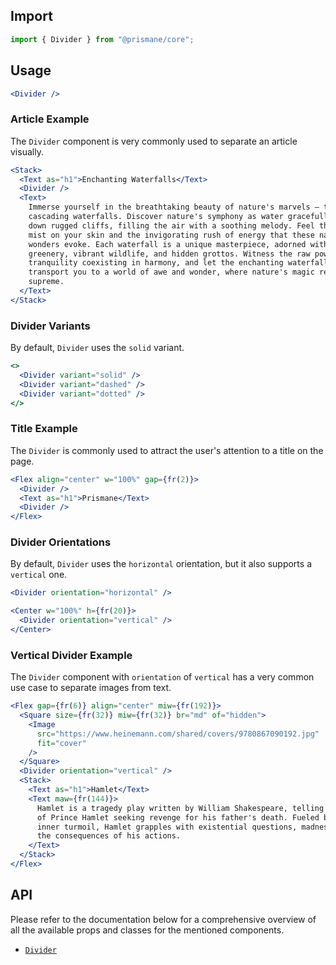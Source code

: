 ## Import

```js
import { Divider } from "@prismane/core";
```

## Usage

```jsx
<Divider />
```

### Article Example

The `Divider` component is very commonly used to separate an article visually.

```jsx
<Stack>
  <Text as="h1">Enchanting Waterfalls</Text>
  <Divider />
  <Text>
    Immerse yourself in the breathtaking beauty of nature's marvels – the
    cascading waterfalls. Discover nature's symphony as water gracefully dances
    down rugged cliffs, filling the air with a soothing melody. Feel the cool
    mist on your skin and the invigorating rush of energy that these natural
    wonders evoke. Each waterfall is a unique masterpiece, adorned with lush
    greenery, vibrant wildlife, and hidden grottos. Witness the raw power and
    tranquility coexisting in harmony, and let the enchanting waterfalls
    transport you to a world of awe and wonder, where nature's magic reigns
    supreme.
  </Text>
</Stack>
```

### Divider Variants

By default, `Divider` uses the `solid` variant.

```jsx
<>
  <Divider variant="solid" />
  <Divider variant="dashed" />
  <Divider variant="dotted" />
</>
```

### Title Example

The `Divider` is commonly used to attract the user's attention to a title on the page.

```jsx
<Flex align="center" w="100%" gap={fr(2)}>
  <Divider />
  <Text as="h1">Prismane</Text>
  <Divider />
</Flex>
```

### Divider Orientations

By default, `Divider` uses the `horizontal` orientation, but it also supports a `vertical` one.

```jsx
<Divider orientation="horizontal" />
```

```jsx
<Center w="100%" h={fr(20)}>
  <Divider orientation="vertical" />
</Center>
```

### Vertical Divider Example

The `Divider` component with `orientation` of `vertical` has a very common use case to separate images from text.

```jsx
<Flex gap={fr(6)} align="center" miw={fr(192)}>
  <Square size={fr(32)} miw={fr(32)} br="md" of="hidden">
    <Image
      src="https://www.heinemann.com/shared/covers/9780867090192.jpg"
      fit="cover"
    />
  </Square>
  <Divider orientation="vertical" />
  <Stack>
    <Text as="h1">Hamlet</Text>
    <Text maw={fr(144)}>
      Hamlet is a tragedy play written by William Shakespeare, telling the story
      of Prince Hamlet seeking revenge for his father's death. Fueled by his
      inner turmoil, Hamlet grapples with existential questions, madness, and
      the consequences of his actions.
    </Text>
  </Stack>
</Flex>
```

## API

Please refer to the documentation below for a comprehensive overview of all the available props and classes for the mentioned components.

- [`Divider`](/docs/components-api/divider-api)
